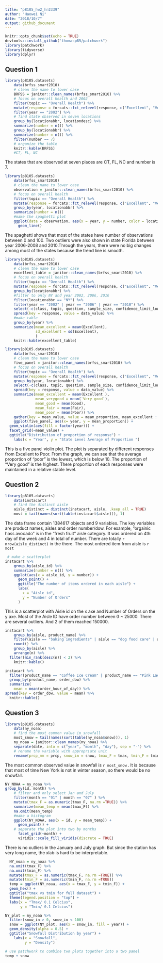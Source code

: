 ```yaml
---
title: "p8105_hw2_hn2339"
author: "Haowei Ni"
date: "2018/10/7"
output: github_document
---
```


```r
knitr::opts_chunk$set(echo = TRUE)
devtools::install_github("thomasp85/patchwork")
library(patchwork)
library(tidyverse)
library(dplyr)
```

## Question 1 

```r
library(p8105.datasets)
    data(brfss_smart2010) 
    # clean the name to lower case
    BRFSS = janitor::clean_names(brfss_smart2010) %>% 
    # focus on overall health and 2002 
    filter(topic == "Overall Health") %>%
    mutate(response = forcats::fct_relevel(response, c("Excellent", "Very good", "Good", "Fair", "Poor"))) %>%
    filter(year == "2002") %>%
    # find state observed in seven locations 
    group_by(locationabbr, locationdesc) %>%
    summarize(number = n()) %>%
    group_by(locationabbr) %>%
    summarize(number = n()) %>%
    filter(number == 7)
    # organize the table 
    knitr::kable(BRFSS)
    #CT, FL, NC
```
The states that are observed at seven places are CT, FL, NC and number is 7.
```r
library(p8105.datasets)
    data(brfss_smart2010) 
    # clean the name to lower case
    observation = janitor::clean_names(brfss_smart2010) %>% 
    # focus on overall health 
    filter(topic == "Overall Health") %>%
    mutate(response = forcats::fct_relevel(response, c("Excellent", "Very good", "Good", "Fair", "Poor"))) %>%
    group_by(year, locationabbr) %>%
    summarize(number = n())
    #make the spaghetti plot 
    ggplot(data = observation, aes(x = year, y = number, color = locationabbr)) +
      geom_line()
```
The spaghetti shows that most of the states have number of observations between 0 and 100. Two outliers were also shown in state Florida between year 2006-2008 and 2010.Through the years, there were no big changes among most of the states because the trend line is smooth.  
```r
library(p8105.datasets)
    data(brfss_smart2010) 
    # clean the name to lower case
    excellent_table = janitor::clean_names(brfss_smart2010) %>% 
    # focus on overall health 
    filter(topic == "Overall Health") %>%
    mutate(response = forcats::fct_relevel(response, c("Excellent", "Very good", "Good", "Fair", "Poor"))) %>%
    group_by(locationabbr) %>%
    #filter to only NY and year 2002, 2006, 2010 
    filter(locationabbr == "NY") %>%
    filter(year == "2002" | year == "2006" | year == "2010") %>%
    select(-c(class, topic, question, sample_size, confidence_limit_low:geo_location)) %>%
    spread(key = response, value = data_value) %>%
    #make table 
    group_by(year) %>%
    summarize(mean_excellent = mean(Excellent),
              sd_excellent = sd(Excellent),
              )
    knitr::kable(excellent_table)
```

```r
library(p8105.datasets)
    data(brfss_smart2010) 
    # clean the name to lower case
    five_panel = janitor::clean_names(brfss_smart2010) %>% 
    # focus on overall health 
    filter(topic == "Overall Health") %>%
    mutate(response = forcats::fct_relevel(response, c("Excellent", "Very good", "Good", "Fair", "Poor"))) %>%
    group_by(year, locationabbr) %>% 
    select(-c(class, topic, question, sample_size, confidence_limit_low:geo_location)) %>%
    spread(key = response, value = data_value) %>%
    summarize(mean_excellent = mean(Excellent ),
              mean_verygood = mean(`Very good`),
              mean_good = mean(Good),
              mean_fair = mean(Fair),
              mean_poor = mean(Poor)) %>%
    gather(key = mean_value, value = mean_proportion, mean_excellent : mean_poor)
    ggplot(five_panel, aes(x= year, y = mean_proportion)) + 
  geom_violin(aes(fill = factor(year))) +
  facet_grid(~mean_value) + 
  ggtitle("Distribution of proportion of response") +
    labs(x = "Year", y = "State Level Average of Proportion ")
```
This is a five panel violin plot. The plot is separated by different responses from Excellent to Poor. From the graph, we can see that the average proportion of "poor" is the lowest, which is below 10. The proportion of "Very good" is the highest. There proportion of each responses were maintained in a relative stable level. 

## Question 2  

```r
library(p8105.datasets)
    data(instacart) 
    # find the distinct aisle 
    aisle_distinct = distinct(instacart, aisle, .keep_all = TRUE)  
    most = tail(names(sort(table(instacart$aisle))), 1)
```
The data frame contain 1384617 objects and 9 variables. The key variables are product names, aisles and order number/dow. For example, "orgainic hass avocado" is in the "fresh fruit" aisle category. It was ordered on 4th day of the week and 4 in total of number. 
There are totally `r nrow(aisle_distinct)` in the there. 
The most ordered item from aisle is `r most`
```r
 # make a scatterplot
instacart %>% 
    group_by(aisle_id) %>% 
    summarize(number = n()) %>% 
    ggplot(aes(x = aisle_id, y = number)) +
      geom_point() +
      ggtitle("The number of items ordered in each aisle") +
      labs(
        x = "Aisle id",
        y = "Number of Orders"
      )

```
This is a scatterplot with Aisle id on the x axe and Number of Orders on the y axe. Most of the Aisle ID have order number between 0 ~ 25000. There are several outliers. And 2 of them reached 150000. 
```r
instacart %>%
    group_by(aisle, product_name) %>%
    filter(aisle == "baking ingredients" | aisle == "dog food care" | aisle == "packaged vegetables fruits") %>%
    count() %>%
    group_by(aisle) %>% 
    arrange(n) %>%
  filter(min_rank(desc(n)) < 2) %>% 
    knitr::kable()
```

```r
instacart %>%
  filter(product_name == "Coffee Ice Cream" | product_name == "Pink Lady Apple") %>%
  group_by(product_name, order_dow) %>%
  summarize(
    mean = mean(order_hour_of_day)) %>% 
spread(key = order_dow, value = mean) %>% 
  knitr::kable()
```

## Question 3 

```r
library(p8105.datasets)
    data(ny_noaa) 
    # find the most common value in snowfall 
    most_snow = tail(names(sort(table(ny_noaa$snow))), 1)
    ny_noaa = janitor::clean_names(ny_noaa) %>% 
    separate(date, into = c("year", "month", "day"), sep = "-") %>%
    # rename the variable with appropriate unit 
    rename(prcp_mm = prcp, snow_in = snow, tmax_F = tmax, tmin_F = tmin) 
```
The most common observed value in snowfall is `r most_snow` . It is because that most of time New York is not in winter season, so there would be no snowfall. 
```r
NY_NOAA = ny_noaa %>%
group_by(id, month) %>%
    # filter and only select Jan and July 
    filter(month == "01" | month == "07" ) %>%
    mutate(tmax_F = as.numeric(tmax_F, na.rm =TRUE)) %>%
    summarize(mean_temp = mean(tmax_F)) %>%
    na.omit(mean_temp) 
    #make a histogram 
    ggplot(NY_NOAA, aes(x = id, y = mean_temp)) +
      geom_point() +
    # separate the plot into two by months 
      facet_grid(~month) +
      viridis::scale_fill_viridis(discrete = TRUE)
```
There is no outliers in the January and July graph. 
But since the station has very long name, the xlab is hard to be interpretable.
```r
  NY_noaa = ny_noaa %>%
  na.omit(tmax_F) %>% 
  na.omit(tmin_F) %>%
  mutate(tmax_F = as.numeric(tmax_F, na.rm =TRUE)) %>% 
  mutate(tmin_F = as.numeric(tmin_F, na.rm =TRUE)) 
  temp = ggplot(NY_noaa, aes(x = tmax_F, y = tmin_F)) +
  geom_hex() +
  ggtitle("tmax vs tmin for full dataset") +
  theme(legend.position = "top") + 
  labs(x = "Tmax/ 0.1 Celcius",
       y = "Tmin/ 0.1 Celcius")
```

```r
NY_plot = ny_noaa %>% 
  filter(snow_in > 0, snow_in < 100) 
  snow = ggplot(NY_plot, aes(x = snow_in, fill = year)) + 
  geom_density(alpha = 0.5) +
  ggtitle("Snowfall Distribution by year") + 
    labs(x = "Snowfall",
         y = "Density")
```

```r
# use patchwork to combine two plots together into a two panel 
temp + snow 
```


